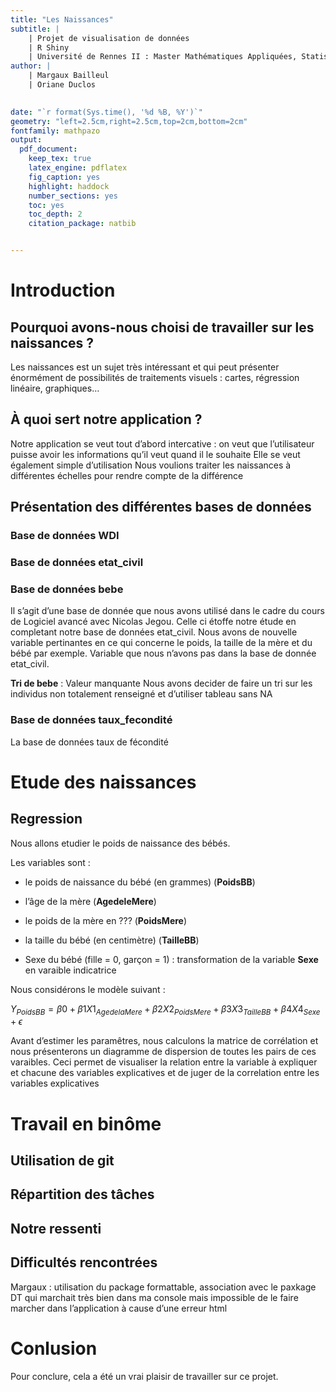 ```yaml
---
title: "Les Naissances"
subtitle: | 
    | Projet de visualisation de données
    | R Shiny
    | Université de Rennes II : Master Mathématiques Appliquées, Statistiques 
author: | 
    | Margaux Bailleul
    | Oriane Duclos
    

date: "`r format(Sys.time(), '%d %B, %Y')`"
geometry: "left=2.5cm,right=2.5cm,top=2cm,bottom=2cm"
fontfamily: mathpazo
output:
  pdf_document:
    keep_tex: true
    latex_engine: pdflatex
    fig_caption: yes
    highlight: haddock
    number_sections: yes
    toc: yes
    toc_depth: 2
    citation_package: natbib


---
```


# Introduction 

## Pourquoi avons-nous choisi de travailler sur les naissances ? 

Les naissances est un sujet très intéressant et qui peut présenter énormément de possibilités de traitements visuels : cartes, régression linéaire, graphiques...

## À quoi sert notre application ? 

Notre application se veut tout d'abord intercative : on veut que l'utilisateur puisse avoir les informations qu'il veut quand il le souhaite 
Elle se veut également simple d'utilisation 
Nous voulions traiter les naissances à différentes échelles pour rendre compte de la différence 


## Présentation des différentes bases de données

### Base de données WDI



### Base de données etat_civil

### Base de données bebe 

Il s'agit d'une base de donnée que nous avons utilisé dans le cadre du cours de Logiciel avancé avec Nicolas Jegou. Celle ci étoffe notre étude en completant notre base de données etat_civil. Nous avons de nouvelle variable pertinantes en ce qui concerne le poids, la taille de la mère et du bébé par exemple. Variable que nous n'avons pas dans la base de donnée etat_civil. 

**Tri de bebe** : Valeur manquante 
Nous avons decider de faire un tri sur les individus non totalement renseigné et d'utiliser tableau sans NA

### Base de données taux_fecondité

La base de données taux de fécondité 

# Etude des naissances

## Regression 

Nous allons etudier le poids de naissance des bébés. 

Les variables sont :  

* le poids de naissance du bébé (en grammes) (**PoidsBB**)

* l'âge de la mère (**AgedeleMere**)

* le poids de la mère en ??? (**PoidsMere**)

* la taille du bébé (en centimètre) (**TailleBB**)

* Sexe du bébé (fille = 0, garçon = 1) : transformation de la variable **Sexe** en varaible indicatrice 

Nous considérons le modèle suivant : 

$Y_{PoidsBB} = \beta0 + \beta1 X1_{AgedelaMere} + \beta2 X2_{PoidsMere} + \beta3X3_{TailleBB} + \beta4X4_{Sexe} + \epsilon$ 

Avant d'estimer les paramêtres, nous calculons la matrice de corrélation et nous présenterons un diagramme de dispersion de toutes les pairs de ces varaibles. Ceci permet de visualiser la relation entre la variable à expliquer et chacune des variables explicatives et de juger de la correlation entre les variables explicatives 



# Travail en binôme 

## Utilisation de git 

## Répartition des tâches

## Notre ressenti

## Difficultés rencontrées

Margaux : utilisation du package formattable, association avec le paxkage DT qui marchait très bien dans ma console mais impossible de le faire marcher dans l'application à cause d'une erreur html

# Conlusion 

Pour conclure, cela a été un vrai plaisir de travailler sur ce projet. 
